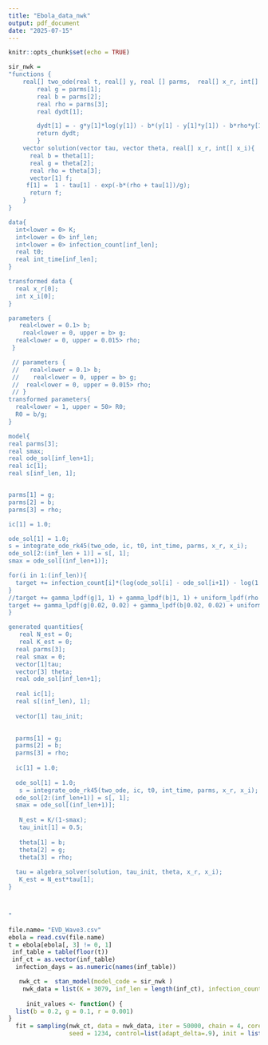 ```yaml
---
title: "Ebola_data_nwk"
output: pdf_document
date: "2025-07-15"
---
```


```r
knitr::opts_chunk$set(echo = TRUE)
```

```r
sir_nwk =
"functions {
    real[] two_ode(real t, real[] y, real [] parms,  real[] x_r, int[] x_i){
        real g = parms[1];
        real b = parms[2];
        real rho = parms[3];
        real dydt[1];

        dydt[1] = - g*y[1]*log(y[1]) - b*(y[1] - y[1]*y[1]) - b*rho*y[1];
        return dydt;
        }
    vector solution(vector tau, vector theta, real[] x_r, int[] x_i){
      real b = theta[1];
      real g = theta[2];
      real rho = theta[3];
      vector[1] f;
     f[1] =  1 - tau[1] - exp(-b*(rho + tau[1])/g);
      return f;
    }
}

data{
  int<lower = 0> K;
  int<lower = 0> inf_len;
  int<lower = 0> infection_count[inf_len]; 
  real t0;
  real int_time[inf_len];
}

transformed data {
  real x_r[0];
  int x_i[0];
}

parameters {
   real<lower = 0.1> b;
    real<lower = 0, upper = b> g;
  real<lower = 0, upper = 0.015> rho;
 }

 // parameters {
 //   real<lower = 0.1> b;
 //    real<lower = 0, upper = b> g;
 //  real<lower = 0, upper = 0.015> rho;
 // }
transformed parameters{
  real<lower = 1, upper = 50> R0;
  R0 = b/g;
}

model{
real parms[3];
real smax;
real ode_sol[inf_len+1];
real ic[1];
real s[inf_len, 1];


parms[1] = g;
parms[2] = b;
parms[3] = rho;

ic[1] = 1.0;

ode_sol[1] = 1.0;
s = integrate_ode_rk45(two_ode, ic, t0, int_time, parms, x_r, x_i);
ode_sol[2:(inf_len + 1)] = s[, 1];
smax = ode_sol[(inf_len+1)];

for(i in 1:(inf_len)){
  target += infection_count[i]*(log(ode_sol[i] - ode_sol[i+1]) - log(1 - smax));
}
//target += gamma_lpdf(g|1, 1) + gamma_lpdf(b|1, 1) + uniform_lpdf(rho|0, 1);
target += gamma_lpdf(g|0.02, 0.02) + gamma_lpdf(b|0.02, 0.02) + uniform_lpdf(rho|0, 1);//+ gamma_lpdf(rho|1, 1);
}

generated quantities{
   real N_est = 0;
   real K_est = 0;
  real parms[3];
  real smax = 0;
  vector[1]tau;
  vector[3] theta;
  real ode_sol[inf_len+1];
  
  real ic[1];
  real s[(inf_len), 1];
  
  vector[1] tau_init;

  
  parms[1] = g;
  parms[2] = b;
  parms[3] = rho;
  
  ic[1] = 1.0;
  
  ode_sol[1] = 1.0;
   s = integrate_ode_rk45(two_ode, ic, t0, int_time, parms, x_r, x_i);
  ode_sol[2:(inf_len+1)] = s[, 1];
  smax = ode_sol[(inf_len+1)];
  
   N_est = K/(1-smax);
   tau_init[1] = 0.5;
   
   theta[1] = b;
   theta[2] = g;
   theta[3] = rho;
   
  tau = algebra_solver(solution, tau_init, theta, x_r, x_i);
   K_est = N_est*tau[1];
}



"
```


```r
file.name= "EVD_Wave3.csv"
ebola = read.csv(file.name)
t = ebola[ebola[, 3] != 0, 1]
 inf_table = table(floor(t))
 inf_ct = as.vector(inf_table)
  infection_days = as.numeric(names(inf_table))

   nwk_ct =  stan_model(model_code = sir_nwk ) 
    nwk_data = list(K = 3079, inf_len = length(inf_ct), infection_count = inf_ct, t0 = 0, int_time = 1:108) ## 1068 + previous two wave inf_sum
    
     init_values <- function() {
  list(b = 0.2, g = 0.1, r = 0.001)
}
  fit = sampling(nwk_ct, data = nwk_data, iter = 50000, chain = 4, cores = 4, 
                 seed = 1234, control=list(adapt_delta=.9), init = list(init_values(), init_values(), init_values(), init_values() ) )

```


